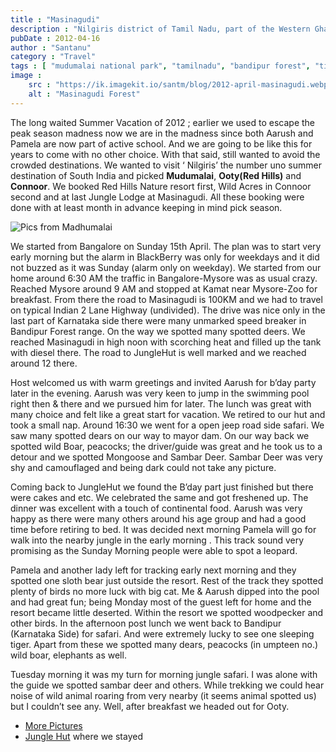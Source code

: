 ```yaml
---
title : "Masinagudi"
description : "Nilgiris district of Tamil Nadu, part of the Western Ghats and Mudumalai National Park and Wildlife Sanctuary"
pubDate : 2012-04-16
author : "Santanu"
category : "Travel"
tags : [ "mudumalai national park", "tamilnadu", "bandipur forest", "tiger reserves of india", "jungle lodge", "ooty(red hills", "tamil nadu", "jungle hut",]
image :
    src : "https://ik.imagekit.io/santm/blog/2012-april-masinagudi.webp"
    alt : "Masinagudi Forest"
---
```


The long waited Summer Vacation of 2012 ; earlier we used to escape the peak season madness now we are in the madness since both Aarush and Pamela are now part of active school. And we are going to be like this for years to come with no other choice. With that said, still wanted to avoid the crowded destinations. We wanted to visit ‘ Nilgiris’ the number uno summer destination of South India and picked **Mudumalai**, **Ooty(Red Hills)** and **Connoor**. We booked Red Hills Nature resort first, Wild Acres in Connoor second and at last Jungle Lodge at Masinagudi. All these booking were done with at least month in advance keeping in mind pick season.

<Image src={Pic1} alt="Pics from Madhumalai"/>

We started from Bangalore on Sunday 15th April. The plan was to start very early morning but the alarm in BlackBerry was only for weekdays and it did not buzzed as it was Sunday (alarm only on weekday). We started from our home around 6:30 AM the traffic in Bangalore-Mysore was as usual crazy. Reached Mysore around 9 AM and stopped at Kamat near Mysore-Zoo for breakfast. From there the road to Masinagudi is 100KM and we had to travel on typical Indian 2 Lane Highway (undivided). The drive was nice only in the last part of Karnataka side there were many unmarked speed breaker in Bandipur Forest range. On the way we spotted many spotted deers. We reached Masinagudi in high noon with scorching heat and filled up the tank with diesel there. The road to JungleHut is well marked and we reached around 12 there.

Host welcomed us with warm greetings and invited Aarush for b’day party later in the evening. Aarush was very keen to jump in the swimming pool right then & there and we pursued him for later. The lunch was great with many choice and felt like a great start for vacation. We retired to our hut and took a small nap. Around 16:30 we went for a open jeep road side safari. We saw many spotted dears on our way to mayor dam. On our way back we spotted wild Boar, peacocks; the driver/guide was great and he took us to a detour and we spotted Mongoose and Sambar Deer. Sambar Deer was very shy and camouflaged and being dark could not take any picture.

Coming back to JungleHut we found the B’day part just finished but there were cakes and etc. We celebrated the same and got freshened up. The dinner was excellent with a touch of continental food. Aarush was very happy as there were many others around his age group and had a good time before retiring to bed. It was decided next morning Pamela will go for walk into the nearby jungle in the early morning . This track sound very promising as the Sunday Morning people were able to spot a leopard.

Pamela and another lady left for tracking early next morning and they spotted one sloth bear just outside the resort. Rest of the track they spotted plenty of birds no more luck with big cat. Me & Aarush dipped into the pool and had great fun; being Monday most of the guest left for home and the resort became little deserted. Within the resort we spotted woodpecker and other birds. In the afternoon post lunch we went back to Bandipur (Karnataka Side) for safari. And were extremely lucky to see one sleeping tiger. Apart from these we spotted many dears, peacocks (in umpteen no.) wild boar, elephants as well.

Tuesday morning it was my turn for morning jungle safari. I was alone with the guide we spotted sambar deer and others. While trekking we could hear noise of wild animal roaring from very nearby (it seems animal spotted us) but I couldn’t see any. Well, after breakfast we headed out for Ooty.

-   [More Pictures](http://www.flickr.com/photos/santm/sets/72157638571572244/)
-   [Jungle Hut](http://www.junglehut.in/mainpage.html "Jungle Hut") where we stayed
